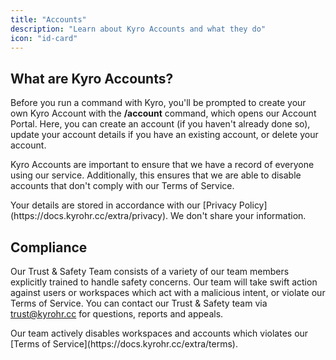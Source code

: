 ```yaml
---
title: "Accounts"
description: "Learn about Kyro Accounts and what they do"
icon: "id-card"
---
```


## What are Kyro Accounts?

Before you run a command with Kyro, you'll be prompted to create your own Kyro Account with the **/account** command, which opens our Account Portal. Here, you can create an account (if you haven't already done so), update your account details if you have an existing account, or delete your account.

Kyro Accounts are important to ensure that we have a record of everyone using our service. Additionally, this ensures that we are able to disable accounts that don't comply with our Terms of Service.

<Note>
  Your details are stored in accordance with our [Privacy Policy](https://docs.kyrohr.cc/extra/privacy). We don't share your information.
</Note>

## Compliance

Our Trust & Safety Team consists of a variety of our team members explicitly trained to handle safety concerns. Our team will take swift action against users or workspaces which act with a malicious intent, or violate our Terms of Service. You can contact our Trust & Safety team via [trust@kyrohr.cc](mailto:trust@kyrohr.cc) for questions, reports and appeals.

<Danger>
  Our team actively disables workspaces and accounts which violates our [Terms of Service](https://docs.kyrohr.cc/extra/terms).
</Danger>
